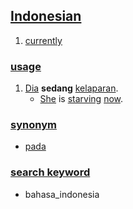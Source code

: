 == [[Indonesian]] ==

# [[currently]]

=== [[usage]] ===
# [[dia|Dia]] '''sedang''' [[lapar|kelaparan]].
#* [[she|She]] is [[starve|starving]] [[now]].

=== [[synonym]] ===
* [[pada]]

=== [[search keyword]] ===
* bahasa_indonesia